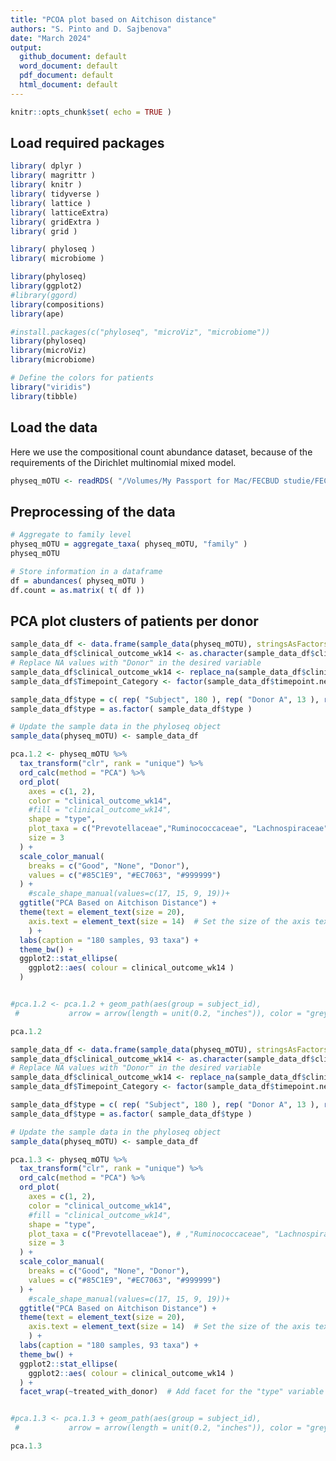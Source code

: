 ```yaml
---
title: "PCOA plot based on Aitchison distance"
authors: "S. Pinto and D. Sajbenova"
date: "March 2024"
output:
  github_document: default
  word_document: default
  pdf_document: default
  html_document: default
---
```


```r
knitr::opts_chunk$set( echo = TRUE )
```

## Load required packages

```r
library( dplyr )
library( magrittr )
library( knitr )
library( tidyverse )
library( lattice )
library( latticeExtra)
library( gridExtra )
library( grid )
```

```r
library( phyloseq )
library( microbiome )

library(phyloseq)
library(ggplot2)
#library(ggord)
library(compositions)
library(ape)

#install.packages(c("phyloseq", "microViz", "microbiome"))
library(phyloseq)
library(microViz)
library(microbiome)

# Define the colors for patients
library("viridis")
library(tibble)
```


## Load the data

Here we use the compositional count abundance dataset, because of the requirements of the Dirichlet multinomial mixed model.

```r
physeq_mOTU <- readRDS( "/Volumes/My Passport for Mac/FECBUD studie/FECBUD GitHub/Data/FECBUD_physeq_filt_countdata.rds" ) 
```

## Preprocessing of the data

```r
# Aggregate to family level
physeq_mOTU = aggregate_taxa( physeq_mOTU, "family" )
physeq_mOTU

# Store information in a dataframe
df = abundances( physeq_mOTU )
df.count = as.matrix( t( df ))
```

## PCA plot clusters of patients per donor

```r
sample_data_df <- data.frame(sample_data(physeq_mOTU), stringsAsFactors = FALSE)
sample_data_df$clinical_outcome_wk14 <- as.character(sample_data_df$clinical_outcome_wk14)
# Replace NA values with "Donor" in the desired variable
sample_data_df$clinical_outcome_wk14 <- replace_na(sample_data_df$clinical_outcome_wk14, "Donor")
sample_data_df$Timepoint_Category <- factor(sample_data_df$timepoint.new, levels = c("Pre-FMT", "FMT", "Post-FMT", "Donor"))

sample_data_df$type = c( rep( "Subject", 180 ), rep( "Donor A", 13 ), rep( "Donor B", 14 ))
sample_data_df$type = as.factor( sample_data_df$type )

# Update the sample data in the phyloseq object
sample_data(physeq_mOTU) <- sample_data_df

pca.1.2 <- physeq_mOTU %>% 
  tax_transform("clr", rank = "unique") %>% 
  ord_calc(method = "PCA") %>%
  ord_plot(
    axes = c(1, 2),
    color = "clinical_outcome_wk14",
    #fill = "clinical_outcome_wk14",
    shape = "type",
    plot_taxa = c("Prevotellaceae","Ruminococcaceae", "Lachnospiraceae", "Clostridialesfam.incertaesedis"),
    size = 3
  ) +
  scale_color_manual(
    breaks = c("Good", "None", "Donor"),
    values = c("#85C1E9", "#EC7063", "#999999")
  ) +
    #scale_shape_manual(values=c(17, 15, 9, 19))+
  ggtitle("PCA Based on Aitchison Distance") +
  theme(text = element_text(size = 20),
    axis.text = element_text(size = 14)  # Set the size of the axis text
    ) +
  labs(caption = "180 samples, 93 taxa") +
  theme_bw() +
  ggplot2::stat_ellipse(
    ggplot2::aes( colour = clinical_outcome_wk14 )
  )


#pca.1.2 <- pca.1.2 + geom_path(aes(group = subject_id),
 #           arrow = arrow(length = unit(0.2, "inches")), color = "grey", size = 1) 

pca.1.2
```

```r
sample_data_df <- data.frame(sample_data(physeq_mOTU), stringsAsFactors = FALSE)
sample_data_df$clinical_outcome_wk14 <- as.character(sample_data_df$clinical_outcome_wk14)
# Replace NA values with "Donor" in the desired variable
sample_data_df$clinical_outcome_wk14 <- replace_na(sample_data_df$clinical_outcome_wk14, "Donor")
sample_data_df$Timepoint_Category <- factor(sample_data_df$timepoint.new, levels = c("Pre-FMT", "FMT", "Post-FMT", "Donor"))

sample_data_df$type = c( rep( "Subject", 180 ), rep( "Donor A", 13 ), rep( "Donor B", 14 ))
sample_data_df$type = as.factor( sample_data_df$type )

# Update the sample data in the phyloseq object
sample_data(physeq_mOTU) <- sample_data_df

pca.1.3 <- physeq_mOTU %>% 
  tax_transform("clr", rank = "unique") %>% 
  ord_calc(method = "PCA") %>%
  ord_plot(
    axes = c(1, 2),
    color = "clinical_outcome_wk14",
    #fill = "clinical_outcome_wk14",
    shape = "type",
    plot_taxa = c("Prevotellaceae"), # ,"Ruminococcaceae", "Lachnospiraceae", "Clostridialesfam.incertaesedis"
    size = 3
  ) +
  scale_color_manual(
    breaks = c("Good", "None", "Donor"),
    values = c("#85C1E9", "#EC7063", "#999999")
  ) +
    #scale_shape_manual(values=c(17, 15, 9, 19))+
  ggtitle("PCA Based on Aitchison Distance") +
  theme(text = element_text(size = 20),
    axis.text = element_text(size = 14)  # Set the size of the axis text
    ) +
  labs(caption = "180 samples, 93 taxa") +
  theme_bw() +
  ggplot2::stat_ellipse(
    ggplot2::aes( colour = clinical_outcome_wk14 )
  ) +
  facet_wrap(~treated_with_donor)  # Add facet for the "type" variable


#pca.1.3 <- pca.1.3 + geom_path(aes(group = subject_id),
 #           arrow = arrow(length = unit(0.2, "inches")), color = "grey", size = 1) 

pca.1.3
```

